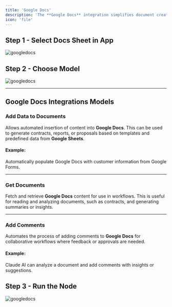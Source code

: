 ```yaml
---
title: 'Google Docs'
description: 'The **Google Docs** integration simplifies document creation and management by automating processes such as generating, updating, and sharing Google Docs. Workflows can be set to automatically draft, edit, and distribute documents without manual input, enhancing collaboration and efficiency. Whether it’s drafting contracts, creating reports, or sharing content, this integration ensures real-time updates and seamless teamwork.'
icon: 'file'
---
```


## **Step 1**  - Select Docs Sheet in App
<img className="" src="/images/googledocs/1.png" alt="googledocs" />

## **Step 2**  - Choose Model
<img className="" src="/images/googledocs/2.png" alt="googledocs" />

--- 

## Google Docs Integrations Models


### Add Data to Documents

Allows automated insertion of content into **Google Docs**. This can be used to generate contracts, reports, or proposals based on templates and predefined data from **Google Sheets**.

#### Example:
Automatically populate Google Docs with customer information from Google Forms.

---

### Get Documents

Fetch and retrieve **Google Docs** content for use in workflows. This is useful for reading and analyzing documents, such as contracts, and generating summaries or insights.

---

### Add Comments

Automates the process of adding comments to **Google Docs** for collaborative workflows where feedback or approvals are needed.

#### Example:
Claude AI can analyze a document and add comments with insights or suggestions.



## **Step 3**  - Run the Node
<img className="" src="/images/googledocs/3.png" alt="googledocs" />